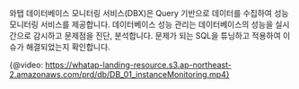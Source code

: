 와탭 데이터베이스 모니터링 서비스(DBX)은 Query 기반으로 데이터를 수집하여 성능 모니터링 서비스를 제공합니다. 데이터베이스 성능 관리는 데이터베이스의 성능을 실시간으로 감시하고 문제점을 진단, 분석합니다. 문제가 되는 SQL을 튜닝하고 적용하여 이슈가 해결되었는지 확인합니다.

{@video: https://whatap-landing-resource.s3.ap-northeast-2.amazonaws.com/prd/db/DB_01_instanceMonitoring.mp4}